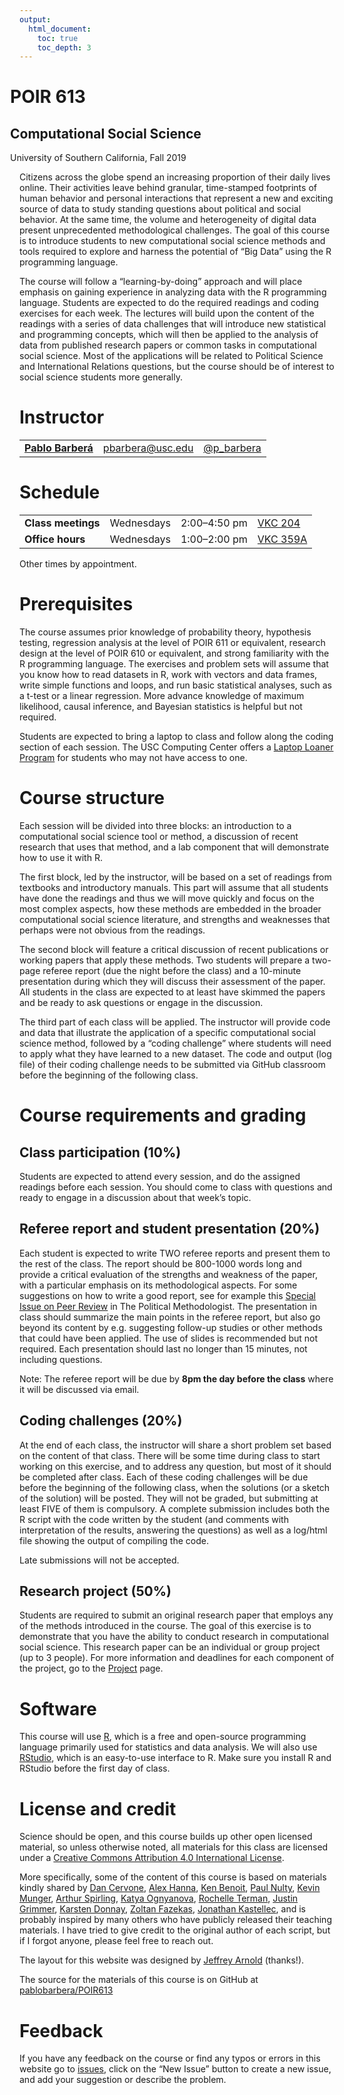 ```yaml
---
output:
  html_document:
    toc: true
    toc_depth: 3
---
```


<div class="container">
<div class="jumbotron" style="margin-left:-15px">
<h1 class="title">POIR 613</h1>
<h2 class="subtitle">Computational Social Science</h2>
<p>University of Southern California, Fall 2019</p>
</div>
</div>

Citizens across the globe spend an increasing proportion of their daily lives online. Their activities leave behind granular, time-stamped footprints of human behavior and personal interactions that represent a new and exciting source of data to study standing questions about political and social behavior. At the same time, the volume and heterogeneity of digital data present unprecedented methodological challenges. The goal of this course is to introduce students to new computational social science methods and tools required to explore and harness the potential of "Big Data" using the R programming language.

The course will follow a "learning-by-doing" approach and will place emphasis on gaining experience in analyzing data with the R programming language. Students are expected to do the required readings and coding exercises for each week. The lectures will build upon the content of the readings with a series of data challenges that will introduce new statistical and programming concepts, which will then be applied to the analysis of data from published research papers or common tasks in computational social science. Most of the applications will be related to Political Science and International Relations questions, but the course should be of interest to social science students more generally.


# Instructor

<table class = "table table-striped">
<tr>
<td><a href="http://www.pablobarbera.com"><strong>Pablo Barberá</strong></a></td>
<td><a href="mailto:pbarbera@usc.edu">pbarbera@usc.edu</a></td>
<td><a href="https://www.twitter.com/p_barbera">@p_barbera</a></td>
</tr>
</table>


# Schedule

<table class = "table table-striped table-hover">
<tr>
<td><b>Class meetings</b></td>
<td>Wednesdays</td>
<td> 2:00&ndash;4:50 pm </td>
<td><a href="http://classes.usc.edu/maps/?b=VKC">VKC 204</a></td>
</tr>
<tr>
<td><b>Office hours</b></td>
<td>Wednesdays</td>
<td>1:00&ndash;2:00 pm</td>
<td><a href="http://classes.usc.edu/maps/?b=VKC">VKC 359A</a></td>
</tr>
</table>

Other times by appointment.

# Prerequisites

The course assumes prior knowledge of probability theory, hypothesis testing, regression analysis at the level of POIR 611 or equivalent, research design at the level of POIR 610 or equivalent, and strong familiarity with the R programming language. The exercises and problem sets will assume that you know how to read datasets in R, work with vectors and data frames, write simple functions and loops, and run basic statistical analyses, such as a t-test or a linear regression. More advance knowledge of maximum likelihood, causal inference, and Bayesian statistics is helpful but not required.

Students are expected to bring a laptop to class and follow along the coding section of each session. The USC Computing Center offers a <a href="https://itservices.usc.edu/spaces/laptoploaner/">Laptop Loaner Program</a> for students who may not have access to one.


# Course structure

Each session will be divided into three blocks: an introduction to a computational social science tool or method, a discussion of recent research that uses that method, and a lab component that will demonstrate how to use it with R. 

The first block, led by the instructor, will be based on a set of readings from textbooks and introductory manuals. This part will assume that all students have done the readings and thus we will move quickly and focus on the most complex aspects, how these methods are embedded in the broader computational social science literature, and strengths and weaknesses that perhaps were not obvious from the readings.

The second block will feature a critical discussion of recent publications or working papers that apply these methods. Two students will prepare a two-page referee report (due the night before the class) and a 10-minute presentation during which they will discuss their assessment of the paper. All students in the class are expected to at least have skimmed the papers and be ready to ask questions or engage in the discussion.

The third part of each class will be applied. The instructor will provide code and data that illustrate the application of a specific computational social science method, followed by a "coding challenge" where students will need to apply what they have learned to a new dataset. The code and output (log file) of their coding challenge needs to be submitted via GitHub classroom before the beginning of the following class. 

# Course requirements and grading

## Class participation (10%)

Students are expected to attend every session, and do the assigned readings before each session. You should come to class with questions and ready to engage in a discussion about that week's topic.

## Referee report and student presentation (20%)

Each student is expected to write TWO referee reports and present them to the rest of the class. The report should be 800-1000 words long and provide a critical evaluation of the strengths and weakness of the paper, with a particular emphasis on its methodological aspects. For some suggestions on how to write a good report, see for example this <a href="https://thepoliticalmethodologist.files.wordpress.com/2016/02/tpm_v23_n1.pdf">Special Issue on Peer Review</a> in The Political Methodologist. The presentation in class should summarize the main points in the referee report, but also go beyond its content by e.g. suggesting follow-up studies or other methods that could have been applied. The use of slides is recommended but not required. Each presentation should last no longer than 15 minutes, not including questions.

Note: The referee report will be due by <b>8pm the day before the class</b> where it will be discussed via email.

## Coding challenges (20%)

At the end of each class, the instructor will share a short problem set based on the content of that class. There will be some time during class to start working on this exercise, and to address any question, but most of it should be completed after class. Each of these coding challenges will be due before the beginning of the following class, when the solutions (or a sketch of the solution) will be posted. They will not be graded, but submitting at least FIVE of them is compulsory. A complete submission includes both the R script with the code written by the student (and comments with interpretation of the results, answering the questions) as well as a log/html file showing the output of compiling the code.

Late submissions will not be accepted.

## Research project (50%)

Students are required to submit an original research paper that employs any of the methods introduced in the course. The goal of this exercise is to demonstrate that you have the ability to conduct research in computational social science. This research paper can be an individual or group project (up to 3 people). For more information and deadlines for each component of the project, go to the [Project](/research_project.html) page.

# Software 

This course will use [R](https://www.r-project.org/), which is a free and open-source programming language primarily used for statistics and data analysis. We will also use [RStudio](https://www.rstudio.com/), which is an easy-to-use interface to R. Make sure you install R and RStudio before the first day of class.

# License and credit

Science should be open, and this course builds up other open licensed material, so unless otherwise noted, all materials for this class are licensed under a <a rel="license" href="https://creativecommons.org/licenses/by/4.0/">Creative Commons Attribution 4.0 International License</a>.

More specifically, some of the content of this course is based on materials kindly shared by [Dan Cervone](http://dcervone.com/), [Alex Hanna](http://alex-hanna.com), [Ken Benoit](http://www.kenbenoit.net/), [Paul Nulty](https://github.com/pnulty), [Kevin Munger](https://github.com/kmunger), [Arthur Spirling](http://www.nyu.edu/projects/spirling/), [Katya Ognyanova](http://kateto.net/), [Rochelle Terman](http://rochelleterman.com/), [Justin Grimmer](http://www.justingrimmer.org/), [Karsten Donnay](http://www.karstendonnay.net/), [Zoltan Fazekas](https://zfazekas.github.io/), [Jonathan Kastellec](http://www.princeton.edu/~jkastell/), and is probably inspired by many others who have publicly released their teaching materials. I have tried to give credit to the original author of each script, but if I forgot anyone, please feel free to reach out.

The layout for this website was designed by [Jeffrey Arnold](http://www.jrnold.me/) (thanks!).

The source for the materials of this course is on GitHub at <a href="https://github.com/pablobarbera/POIR613">pablobarbera/POIR613</a>

# Feedback

If you have any feedback on the course or find any typos or errors in this website go to [issues](https://github.com/pablobarbera/POIR613/issues), click on the "New Issue" button to create a new issue, and add your suggestion or describe the problem.


